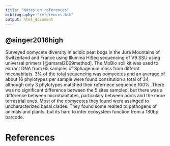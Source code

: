```yaml
---
title: "Notes on references"
bibliography: "references.bib"
output: html_document
---
```



##  @singer2016high

Surveyed oomycete diversity in acidic peat bogs in the Jura Mountains of Switzerland and France using Illumina HiSeq sequencing of V9 SSU using universal primers [@amaral2009method]. The MoBio soil kit was used to extract DNA from 65 samples of Sphagenum moss from differnt micohabitats. 3% of the total sequencing was oomycetes and an average of about 16 phylotypes per sample were found consitution a total of 34, although only 3 phylotypes matched their refernece sequence 100%. There was no significant difference between the 5 sites sampled, but there was a difference between microhabitates, particulary between pools and the more terrestrial ones. Most of the oomycetes they found were assinged to uncharacterized basal clades. They found some realted to pathogens of animals and plants, but its hard to infer ecosystem function from a 180bp barcode.  

# References